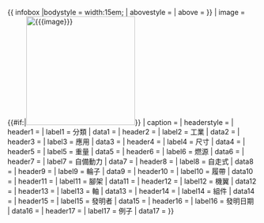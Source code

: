 {{ infobox
|bodystyle   = width:15em;
| abovestyle  =
| above       = <includeonly>{{{name|{{PAGENAME}}}}}</includeonly>
| image       = {{#if:{{{image|}}}|[[Image:{{{image}}}|220px]]}}
| caption     = {{{caption|}}}
| headerstyle =
| header1     = 
| label1      = 分類
| data1       = {{{classification|}}}
| header2     =
| label2      = 工業
| data2       = {{{industry|}}}
| header3     =
| label3      = 應用
| data3       = {{{application|}}}
| header4     =
| label4      = 尺寸
| data4       = {{{dimensions|}}}
| header5     =
| label5      = 重量
| data5       = {{{weight|}}}
| header6     =
| label6      = 燃源
| data6       = {{{fuel_source|}}}
| header7     =
| label7      = 自備動力
| data7       = {{{powered|}}}
| header8     =
| label8      = 自走式
| data8       = {{{self-propelled|}}}
| header9     =
| label9      = 輪子
| data9       = {{{wheels|}}}
| header10    =
| label10     = 履帶
| data10      = {{{tracks|}}}
| header11    =
| label11     = 腳架
| data11      = {{{legs|}}}
| header12    =
| label12     = 機翼
| data12      = {{{aerofoils|}}}
| header13    =
| label13     = 軸
| data13      = {{{axles|}}}
| header14    =
| label14     = 組件
| data14      = {{{components|}}}
| header15    =
| label15     = 發明者
| data15      = {{{inventor|}}}
| header16    =
| label16     = 發明日期
| data16      = {{{invented|}}}
| header17    =
| label17     = 例子
| data17      = {{{examples|}}}
}}<noinclude>
{{Documentation}}
<!-- Please add categories and interwiki links to /doc subpage, not here! -->
</noinclude>